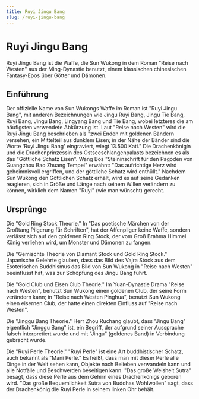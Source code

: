 ```yaml
---
title: Ruyi Jingu Bang
slug: /ruyi-jingu-bang
---
```


# Ruyi Jingu Bang

Ruyi Jingu Bang ist die Waffe, die Sun Wukong in dem Roman "Reise nach Westen" aus der Ming-Dynastie benutzt, einem klassischen chinesischen Fantasy-Epos über Götter und Dämonen.

## Einführung

Der offizielle Name von Sun Wukongs Waffe im Roman ist "Ruyi Jingu Bang", mit anderen Bezeichnungen wie Jingu Ruyi Bang, Jingu Tie Bang, Ruyi Bang, Jingu Bang, Lingyang Bang und Tie Bang, wobei letzteres die am häufigsten verwendete Abkürzung ist. Laut "Reise nach Westen" wird die Ruyi Jingu Bang beschrieben als "zwei Enden mit goldenen Bändern versehen, ein Mittelteil aus dunklem Eisen; in der Nähe der Bänder sind die Worte 'Ruyi Jingu Bang' eingraviert, wiegt 13.500 Kati." Die Drachenkönigin und die Drachenprinzessin des Ostseeschlangenpalasts bezeichnen es als das "Göttliche Schatz Eisen". Wang Bos "Steininschrift für den Pagoden von Guangzhou Bao Zhuang Tempel" erwähnt: "Das aufrichtige Herz wird geheimnisvoll ergriffen, und der göttliche Schatz wird enthüllt." Nachdem Sun Wukong den Göttlichen Schatz erhält, wird es auf seine Gedanken reagieren, sich in Größe und Länge nach seinem Willen verändern zu können, wirklich dem Namen "Ruyi" (wie man wünscht) gerecht.

## Ursprünge

Die "Gold Ring Stock Theorie." In "Das poetische Märchen von der Großtang Pilgerung für Schriften", hat der Affenpilger keine Waffe, sondern verlässt sich auf den goldenen Ring Stock, der vom Groß Brahma Himmel König verliehen wird, um Monster und Dämonen zu fangen.

Die "Gemischte Theorie von Diamant Stock und Gold Ring Stock." Japanische Gelehrte glauben, dass das Bild des Vajra Stock aus dem Esoterischen Buddhismus das Bild von Sun Wukong in "Reise nach Westen" beeinflusst hat, was zur Schöpfung des Jingu Bang führt.

Die "Gold Club und Eisen Club Theorie." Im Yuan-Dynastie Drama "Reise nach Westen", benutzt Sun Wukong einen goldenen Club, der seine Form verändern kann; in "Reise nach Westen Pinghua", benutzt Sun Wukong einen eisernen Club, der hatte einen direkten Einfluss auf "Reise nach Westen".

Die "Jinggu Bang Theorie." Herr Zhou Ruchang glaubt, dass "Jingu Bang" eigentlich "Jinggu Bang" ist, ein Begriff, der aufgrund seiner Aussprache falsch interpretiert wurde und mit "Jingu" (goldenes Band) in Verbindung gebracht wurde.

Die "Ruyi Perle Theorie." "Ruyi Perle" ist eine Art buddhistischer Schatz, auch bekannt als "Mani Perle." Es heißt, dass man mit dieser Perle alle Dinge in der Welt sehen kann, Objekte nach Belieben verwandeln kann und alle Notfälle und Beschwerden beseitigen kann. "Das große Weisheit Sutra" besagt, dass diese Perle aus dem Gehirn eines Drachenkönigs geboren wird. "Das große Bequemlichkeit Sutra von Buddhas Wohlwollen" sagt, dass der Drachenkönig die Ruyi Perle in seinem linken Ohr behält.